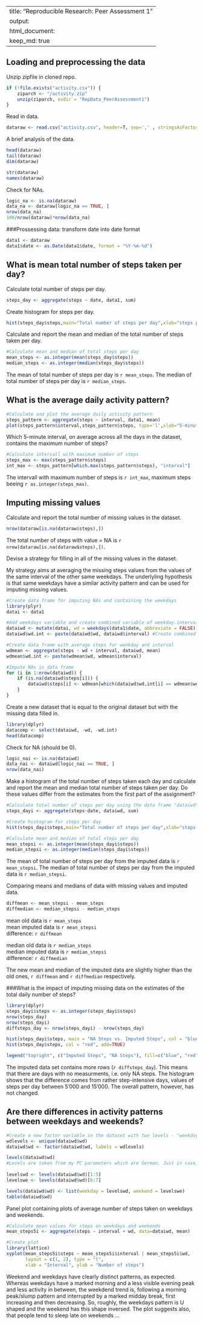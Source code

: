 
---
title: "Reproducible Research: Peer Assessment 1"
output: 
  html_document:
    keep_md: true
---

## Loading and preprocessing the data

Unzip zipfile in cloned repo.
```r
if (!file.exists("activity.csv")) {
    ziparch <- "/activity.zip" 
    unzip(ziparch, exdir = "RepData_PeerAssessment1")
}
```

Read in data.
```r
dataraw <- read.csv("activity.csv", header=T, sep=',' , stringsAsFactors=F)
```

A brief analysis of the data.
```r
head(dataraw)
tail(dataraw)
dim(dataraw)
```
```r
str(dataraw)
names(dataraw)
```

Check for NAs.
```r
logic_na <- is.na(dataraw)
data_na <- dataraw[logic_na == TRUE, ]
nrow(data_na)
100/nrow(dataraw)*nrow(data_na)
```

###Prossessing data: transform date into date format
```r
data1 <- dataraw
data1$date <- as.Date(data1$date, format = "%Y-%m-%d")
```

## What is mean total number of steps taken per day?


Calculate total number of steps per day.
```r
steps_day <- aggregate(steps ~ date, data1, sum)
```

Create histogram for steps per day.
```r
hist(steps_day$steps,main="Total number of steps per day",xlab="steps per day")
```

Calculate and report the mean and median of the total number of steps taken per day.
```r
#Calculate mean and median of total steps per day
mean_steps <- as.integer(mean(steps_day$steps))
median_steps <- as.integer(median(steps_day$steps))
```
The mean of total number of steps per day is `r mean_steps`.
The median of total number of steps per day is `r median_steps`.

## What is the average daily activity pattern?

```r
#Calculate and plot the average daily activity pattern
steps_pattern <- aggregate(steps ~ interval, data1, mean)
plot(steps_pattern$interval,steps_pattern$steps, type='l',xlab="5-minute intervals", main="Daily step pattern", ylab="Number of steps (average accros all days)")
```

Which 5-minute interval, on average across all the days in the dataset, contains the maximum number of steps?

```r
#Calculate intervall with maximum number of steps 
steps_max <- max(steps_pattern$steps)
int_max <- steps_pattern[which.max(steps_pattern$steps), "interval"]
```
The intervall with maximum number of steps is `r int_max`, maximum steps beeing `r as.integer(steps_max)`.

## Imputing missing values

Calculate and report the total number of missing values in the dataset.
```r
nrow(dataraw[is.na(dataraw$steps),])
```

The total number of steps with value = NA is `r nrow(dataraw[is.na(dataraw$steps),])`.

Devise a strategy for filling in all of the missing values in the dataset.

My strategy aims at averaging the missing steps values from the values of the same interval of the other same weekdays. The underlyling hypothesis is that same weekdays have a similar activity pattern and can be used for imputing missing values.

```r
#Create data frame for imputing NAs and containing the weekdays
library(plyr)
datai <- data1

#Add weekdays variable and create combined variable of weekday.interval
dataiwd <- mutate(datai, wd = weekdays(data1$date, abbreviate = FALSE)) #Add weekdays
dataiwd$wd.int <- paste(dataiwd$wd, dataiwd$interval) #Create combined variable 

#Create data frame with average steps for weekday and interval
wdmean <- aggregate(steps ~ wd + interval, dataiwd, mean)
wdmean$wd.int <- paste(wdmean$wd, wdmean$interval)

#Impute NAs in data frame
for (i in 1:nrow(dataiwd)) {
    if (is.na(dataiwd$steps[i])) {
        dataiwd$steps[i] <- wdmean[which(dataiwd$wd.int[i] == wdmean$wd.int), ]$steps
    }
}
```

Create a new dataset that is equal to the original dataset but with the missing data filled in.
```r
library(dplyr)
datacomp <- select(dataiwd, -wd, -wd.int)
head(datacomp)
```

Check for NA (should be 0).
```r
logic_nai <- is.na(dataiwd)
data_nai <- dataiwd[logic_nai == TRUE, ]
nrow(data_nai)
```

Make a histogram of the total number of steps taken each day and calculate and report the mean and median total number of steps taken per day. Do these values differ from the estimates from the first part of the assignment?

```r
#Calculate total number of steps per day using the data frame "dataiwd"
steps_dayi <- aggregate(steps~date, dataiwd, sum)

#Create histogram for steps per day
hist(steps_dayi$steps,main="Total number of steps per day",xlab="steps per day")
```

```r
#Calculate mean and median of total steps per day
mean_stepsi <- as.integer(mean(steps_dayi$steps))
median_stepsi <- as.integer(median(steps_dayi$steps))
```
The mean of total number of steps per day from the imputed data is `r mean_stepsi`.
The median of total number of steps per day from the imputed data is `r median_stepsi`.

Comparing means and medians of data with missing values and imputed data.
```r
diffmean <- mean_stepsi - mean_steps
diffmedian <- median_stepsi - median_steps
```

mean old data is `r mean_steps`  
mean imputed data is `r mean_stepsi`  
difference: `r diffmean`

median old data is `r median_steps`  
median imputed data is `r median_stepsi`  
difference: `r diffmedian`

The new mean and median of the imputed data are slightly higher than the old ones, `r diffmean` and `r diffmedian` respectively.

###What is the impact of imputing missing data on the estimates of the total daily number of steps?
```r
library(dplyr)
steps_dayi$steps <- as.integer(steps_dayi$steps)
nrow(steps_day)
nrow(steps_dayi)
diffsteps_day <- nrow(steps_dayi) - nrow(steps_day)

hist(steps_dayi$steps, main = "NA Steps vs. Imputed Steps", col = "blue")
hist(steps_day$steps, col = "red", add=TRUE)

legend("topright", c("Imputed Steps", "NA Steps"), fill=c("blue", "red") )
```

The imputed data set contains more rows (`r diffsteps_day`). This means that there are days with no measurments, i.e. only NA steps. The histogram shows that the difference comes from rather step-intensive days, values of steps per day between 5'000 and 15'000. The overall pattern, however, has not changed.    

## Are there differences in activity patterns between weekdays and weekends?
```r
#Create a new factor variable in the dataset with two levels - "weekday" and "weekend" 
wdlevels <- unique(dataiwd$wd)
dataiwd$wd <- factor(dataiwd$wd, labels = wdlevels)

levels(dataiwd$wd)
#Levels are taken from my PC parameters which are German. Just in case, here is the translation: Montag = Monday, Dienstag = Tuesday, Mittwoch = Wednesday, Donnerstag = Thursday, Freitag = Friday, Samstag = Saturday, Sonntag = Sunday.
    
levelswd <- levels(dataiwd$wd)[1:5]
levelswe <- levels(dataiwd$wd)[6:7]

levels(dataiwd$wd) <- list(weekday = levelswd, weekend = levelswe)
table(dataiwd$wd)
```

Panel plot containing plots of average number of steps taken on weekdays and weekends.

```r
#Calculate mean values for steps on weekdays and weekends
mean_steps5i <- aggregate(steps ~ interval + wd, data=dataiwd, mean)

#Create plot
library(lattice)
xyplot(mean_steps5i$steps ~ mean_steps5i$interval | mean_steps5i$wd, 
       layout = c(1, 2), type = "l", 
       xlab = "Interval", ylab = "Number of steps")
```       

Weekend and weekdays have clearly distinct patterns, as expected. Whereas weekdays have a marked morning and a less visible evening peak and less activity in between, the weekdend trend is, following a morning peak/slump pattern and interrupted by a marked midday break, first increasing and then decreasing. So, roughly, the weekdays pattern is U shaped and the weekend has this shape inversed. The plot suggests also, that people tend to sleep late on weekends ...